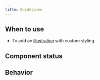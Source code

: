 ```yaml
---
title: Guidelines
---
```



<ReactExample exampleId="IllustrationPrimitive" />

## When to use

- To add an [illustration](/components/visuals/illustration/) with custom styling.

## Component status

<ComponentStatus component="IllustrationPrimitive" />

## Behavior

<PrimitivesFreedomSnippet component="illustration" />

<PrimitivesStillSnippet component="illustration" section="visuals" />
